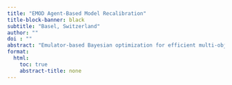 ```yaml
---
title: "EMOD Agent-Based Model Recalibration"
title-block-banner: black
subtitle: "Basel, Switzerland"
author: "" 
doi : ""
abstract: "Emulator-based Bayesian optimization for efficient multi-objective calibration"
format:
  html:
    toc: true
    abstract-title: none
---
```

